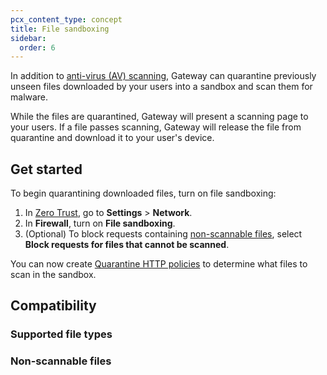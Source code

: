 ```yaml
---
pcx_content_type: concept
title: File sandboxing
sidebar:
  order: 6
---
```



In addition to [anti-virus (AV) scanning](/cloudflare-one/policies/gateway/http-policies/antivirus-scanning/), Gateway can quarantine previously unseen files downloaded by your users into a sandbox and scan them for malware.

While the files are quarantined, Gateway will present a scanning page to your users. If a file passes scanning, Gateway will release the file from quarantine and download it to your user's device.

## Get started

To begin quarantining downloaded files, turn on file sandboxing:

1. In [Zero Trust](https://one.dash.cloudflare.com), go to **Settings** > **Network**.
2. In **Firewall**, turn on **File sandboxing**.
3. (Optional) To block requests containing [non-scannable files](#non-scannable-files), select **Block requests for files that cannot be scanned**.

You can now create [Quarantine HTTP policies](/cloudflare-one/policies/gateway/http-policies/#quarantine) to determine what files to scan in the sandbox.

## Compatibility

### Supported file types

<Render file="gateway/sandbox-file-types" />

### Non-scannable files

<Render file="gateway/nonscannable-files" />
